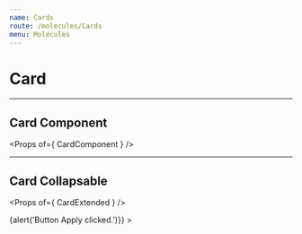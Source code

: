 ```yaml
---
name: Cards
route: /molecules/Cards
menu: Molecules
---
```



# Card

---

## Card Component

<Props of={ CardComponent } />

<Playground>
  <CardComponent
    title='Image Card'
    img='https://images.dog.ceo/breeds/retriever-golden/n02099601_286.jpg'
    children='Connect all the cool stuff from other places to your app. We support em’ all.'
    linkText='Explore all plugins'
  ></CardComponent>
</Playground>

---

## Card Collapsable


<Props of={ CardExtended } />


<Playground>
  <CardExtended
    title='Designer'
    img='https://images.dog.ceo/breeds/clumber/n02101556_6883.jpg'
    location='Hays  |  City of London, United Kingdom'
    description='Mid-weight/senior designer to create status-quo-challenging design work across a wide range of media for marketing efforts, including large scale, high profile branded conferences and events, product launch campaigns, presentations, web content, ads, videos, infographics, DM and marketing material.'
    seniorityLevel='Not Applicable'
    industry='Financial Services'
    employmentType='Temporary'
    jobFunctions='Marketing'
    onApply={() => {alert('Button Apply clicked.')}}
  >
  </CardExtended>
</Playground>
